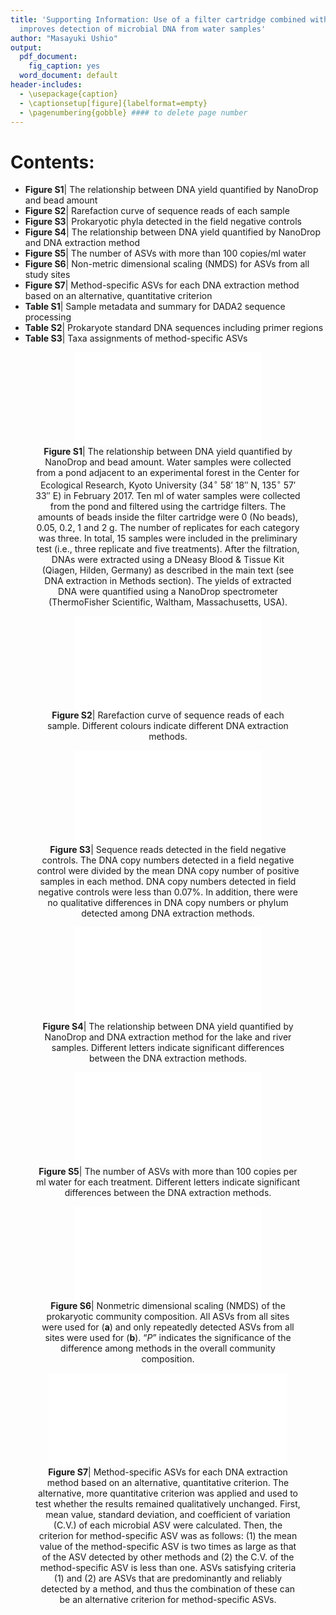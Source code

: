 ```yaml
---
title: 'Supporting Information: Use of a filter cartridge combined with intra-cartridge bead beating
  improves detection of microbial DNA from water samples'
author: "Masayuki Ushio"
output:
  pdf_document:
    fig_caption: yes
  word_document: default
header-includes:
  - \usepackage{caption}
  - \captionsetup[figure]{labelformat=empty}
  - \pagenumbering{gobble} #### to delete page number
---
```


# Contents:
* **Figure S1**| The relationship between DNA yield quantified by NanoDrop and bead amount
* **Figure S2**| Rarefaction curve of sequence reads of each sample
* **Figure S3**| Prokaryotic phyla detected in the field negative controls
* **Figure S4**| The relationship between DNA yield quantified by NanoDrop and DNA extraction method
* **Figure S5**| The number of ASVs with more than 100 copies/ml water
* **Figure S6**| Non-metric dimensional scaling (NMDS) for ASVs from all study sites
* **Figure S7**| Method-specific ASVs for each DNA extraction method based on an alternative, quantitative criterion
* **Table S1**| Sample metadata and summary for DADA2 sequence processing
* **Table S2**| Prokaryote standard DNA sequences including primer regions
* **Table S3**| Taxa assignments of method-specific ASVs

<center>

![
**Figure S1**| The relationship between DNA yield quantified by NanoDrop and bead amount. Water samples were collected from a pond adjacent to an experimental forest in the Center for Ecological Research, Kyoto University (34$^\circ$ 58$'$ 18$''$ N, 135$^\circ$ 57$'$ 33$''$ E) in February 2017. Ten ml of water samples were collected from the pond and filtered using the cartridge filters. The amounts of beads inside the filter cartridge were 0 (No beads), 0.05, 0.2, 1 and 2 g. The number of replicates for each category was three. In total, 15 samples were included in the preliminary test (i.e., three replicate and five treatments). After the filtration, DNAs were extracted using a DNeasy\textregistered\ Blood & Tissue Kit (Qiagen, Hilden, Germany) as described in the main text (see DNA extraction in Methods section). The yields of extracted DNA were quantified using a NanoDrop spectrometer (ThermoFisher Scientific, Waltham, Massachusetts, USA).
](../0_RawFigs/RefmtFigs/FigS_Beads.pdf)

</center>

\newpage
<center>

![
**Figure S2**| Rarefaction curve of sequence reads of each sample. Different colours indicate different DNA extraction methods.
](../0_RawFigs/RefmtFigs/FigS_Rarefy.pdf)

</center>

<center>

![
**Figure S3**| Sequence reads detected in the field negative controls. The DNA copy numbers detected in a field negative control were divided by the mean DNA copy number of positive samples in each method. DNA copy numbers detected in field negative controls were less than 0.07%. In addition, there were no qualitative differences in DNA copy numbers or phylum detected among DNA extraction methods.
](../0_RawFigs/RefmtFigs/FigS_NCBarProp.pdf)

</center>

<center>

![
**Figure S4**| The relationship between DNA yield quantified by NanoDrop and DNA extraction method for the lake and river samples. Different letters indicate significant differences between the DNA extraction methods.
](../0_RawFigs/RefmtFigs/FigS_NanoDrop.pdf)

</center>


<center>

![
**Figure S5**| The number of ASVs with more than 100 copies per ml water for each treatment. Different letters indicate significant differences between the DNA extraction methods.
](../0_RawFigs/RefmtFigs/Fig_Div100.pdf)

</center>

<center>

![
**Figure S6**| Nonmetric dimensional scaling (NMDS) of the prokaryotic community composition. All ASVs from all sites were used for (**a**) and only repeatedly detected ASVs from all sites were used for (**b**). “$P$” indicates the significance of the difference among methods in the overall community composition.
](../0_RawFigs/RefmtFigs/Fig_NMDS2.pdf)

</center>



<center>

![
**Figure S7**| Method-specific ASVs for each DNA extraction method based on an alternative, quantitative criterion. The alternative, more quantitative criterion was applied and used to test whether the results remained qualitatively unchanged. First, mean value, standard deviation, and coefficient of variation (C.V.) of each microbial ASV were calculated. Then, the criterion for method-specific ASV was as follows: (1) the mean value of the method-specific ASV is two times as large as that of the ASV detected by other methods and (2) the C.V. of the method-specific ASV is less than one. ASVs satisfying criteria (1) and (2) are ASVs that are predominantly and reliably detected by a method, and thus the combination of these can be an alternative criterion for method-specific ASVs.
](../0_RawFigs/RefmtFigs/FigS_Rare2.pdf){width=90%}

</center>
